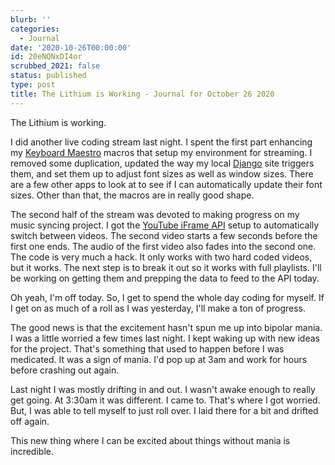 ```yaml
---
blurb: ''
categories:
  - Journal
date: '2020-10-26T00:00:00'
id: 20eNQNxDI4or
scrubbed_2021: false
status: published
type: post
title: The Lithium is Working - Journal for October 26 2020
---
```


The Lithium is working.

I did another live coding stream last night. I spent the first part enhancing my [Keyboard Maestro](https://www.keyboardmaestro.com/main/) macros that setup my environment for streaming. I removed some duplication, updated the way my local [Django](https://www.djangoproject.com) site triggers them, and set them up to adjust font sizes as well as window sizes. There are a few other apps to look at to see if I can automatically update their font sizes. Other than that, the macros are in really good shape. 

The second half of the stream was devoted to making progress on my music syncing project. I got the [YouTube iFrame API](https://developers.google.com/youtube/iframe_api_reference) setup to automatically switch between videos. The second video starts a few seconds before the first one ends. The audio of the first video also fades into the second one. The code is very much a hack. It only works with two hard coded videos, but it works. The next step is to break it out so it works with full playlists. I'll be working on getting them and prepping the data to feed to the API today. 

Oh yeah, I'm off today. So, I get to spend the whole day coding for myself. If I get on as much of a roll as I was yesterday, I'll make a ton of progress. 

The good news is that the excitement hasn't spun me up into bipolar mania. I was a little worried a few times last night. I kept waking up with new ideas for the project. That's something that used to happen before I was medicated. It was a sign of mania. I'd pop up at 3am and work for hours before crashing out again.

Last night I was mostly drifting in and out. I wasn't awake enough to really get going. At 3:30am it was different. I came to. That's where I got worried. But, I was able to tell myself to just roll over. I laid there for a bit and drifted off again. 

This new thing where I can be excited about things without mania is incredible.
